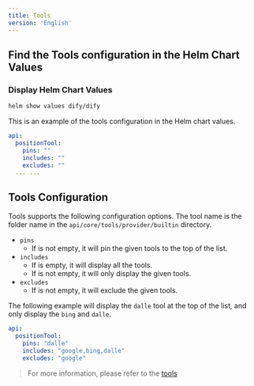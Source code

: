 ```yaml
---
title: Tools
version: 'English'
---
```


## Find the Tools configuration in the Helm Chart Values
### Display Helm Chart Values
```bash
helm show values dify/dify
```

This is an example of the tools configuration in the Helm chart values.
```yaml
api:
  positionTool:
    pins: ""
    includes: ""
    excludes: ""
  ... ...
```

## Tools Configuration
Tools supports the following configuration options. The tool name is the folder name in the `api/core/tools/provider/builtin` directory.
- `pins`
  - If is not empty, it will pin the given tools to the top of the list.
- `includes`
    - If is empty, it will display all the tools.
    - If is not empty, it will only display the given tools.
- `excludes`
    - If is not empty, it will exclude the given tools.

The following example will display the `dalle` tool at the top of the list, and only display the `bing` and `dalle`.
```yaml
api:
  positionTool:
    pins: "dalle"
    includes: "google,bing,dalle"
    excludes: "google"
```

> For more information, please refer to the [tools](https://github.com/langgenius/dify/tree/main/api/core/tools/provider/builtin)